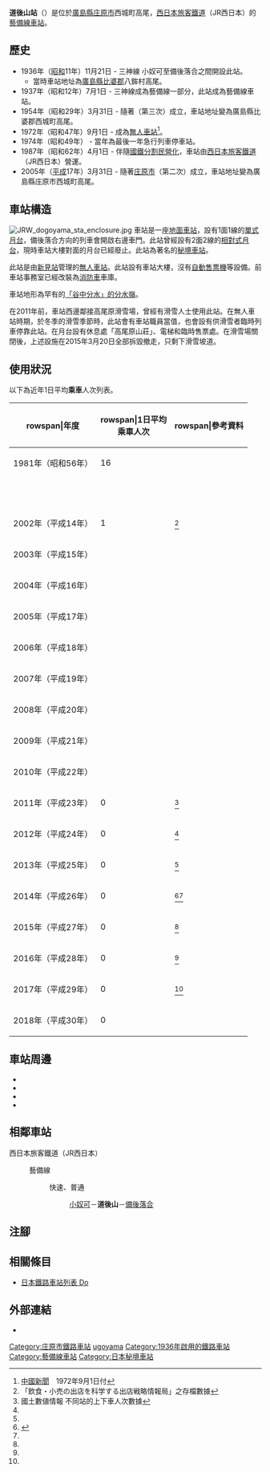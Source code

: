 {{NoteTA
|T=zh-hans:道後山站;zh-hk:道後山站;zh-tw:道後山車站;
|1=zh-hans:道後山站;zh-hk:道後山站;zh-tw:道後山車站;
|2=zh-hans:庄原;zh-hk:庄原;zh-tw:庄原;
}}
{{Infobox station
|公司色 = #0072bc
|站名 = 道後山
|圖片 = JRW dogoyama sta.jpg
|圖片說明 = 車站大樓（2008年11月26日）
|日文原名 = 道後山
|平假名 = どうごやま
|羅馬拼音 = Dōgoyama
|副站名 = 
|電報略號 = トコ
|所在地 = {{JPN}}[[廣島縣|廣島縣]][[庄原市|庄原市]]西城町高尾
|座標 = {{coord|35|0|39.22|N|133|10|41.77|E|type:railwaystation_region:JP-24|display=inline,title}}
|車站構造 = [[地面車站|地面車站]]
|月台配置 = 1面1線
|啟用年月日 = 1936年（[[昭和|昭和]]11年）11月21日
|廢站年月日 = 
|乘客人數 = 0
|上下車人次 = 
|統計年度 = 2018
|轉車 = 
|全寬備註 = [[無人車站|無人車站]]
|adjacent = {{Adjacent stations|system=西日本旅客鐵道|line=HP|left=小奴可|right=備後落合|note-left=4.2km|note-mid=距離[[備中神代站|備中神代]]37.8km|note-right=6.8km}}
}}
'''道後山站'''（{{jpn|j=道後山駅|hg=どうごやまえき|rm=Dōgoyama eki|f=y}}）是位於[[廣島縣|廣島縣]][[庄原市|庄原市]]西城町高尾，[[西日本旅客鐵道|西日本旅客鐵道]]（JR西日本）的[[藝備線|藝備線]][[鐵路車站|車站]]。

== 歷史 ==
* 1936年（[[昭和|昭和]]11年）11月21日 - 三神線 小奴可至備後落合之間開設此站。
** 當時車站地址為[[廣島縣|廣島縣]][[比婆郡|比婆郡]]八鉾村高尾。
* 1937年（昭和12年）7月1日 - 三神線成為藝備線一部分，此站成為藝備線車站。
* 1954年（昭和29年）3月31日 - 隨著{{Translink|ja|西城町}}（第三次）成立，車站地址變為廣島縣比婆郡西城町高尾。
* 1972年（昭和47年）9月1日 - 成為[[無人車站|無人車站]]<ref>[[中國新聞_(日本)|中國新聞]]　1972年9月1日付</ref>。
* 1974年（昭和49年） - 當年為最後一年急行列車停車站。
* 1987年（昭和62年）4月1日 - 伴隨[[國鐵分割民營化|國鐵分割民營化]]，車站由[[西日本旅客鐵道|西日本旅客鐵道]]（JR西日本）營運。
* 2005年（[[平成|平成]]17年）3月31日 - 隨著[[庄原市|庄原市]]（第二次）成立，車站地址變為廣島縣庄原市西城町高尾。

== 車站構造 ==
[[File:JRW_dogoyama_sta_enclosure.jpg|thumb]]
車站是一座[[地面車站|地面車站]]，設有1面1線的[[單式月台|單式月台]]，備後落合方向的列車會開啟右邊車門。此站曾經設有2面2線的[[相對式月台|相對式月台]]，現時車站大樓對面的月台已經廢止。此站為著名的[[秘境車站|秘境車站]]。

此站是由[[新見站|新見站]]管理的[[無人車站|無人車站]]。此站設有車站大樓，沒有[[自動售票機|自動售票機]]等設備。前車站事務室已經改裝為[[消防車|消防車]]車庫。

車站地形為罕有的[[河川襲奪|「谷中分水」的分水嶺]]。

在2011年前，車站西邊鄰接高尾原滑雪場，曾經有滑雪人士使用此站。在無人車站時期，於冬季的滑雪季節時，此站會有車站職員當值，也會設有供滑雪者臨時列車停靠此站。在月台設有休息處「高尾原山莊」、電梯和臨時售票處。在滑雪場關閉後，上述設施在2015年3月20日全部拆毀撤走，只剩下滑雪坡道。

== 使用狀況 ==
以下為近年1日平均'''乘車'''人次列表。
{| class="wikitable" style="text-align:right;"
|-
!rowspan|年度
!rowspan|1日平均<br />乘車人次
!rowspan|參考資料
|-
|1981年（昭和56年）
|16
|
|-
| <br>
| 
| 
|-
|2002年（平成14年）
|1
|<ref>「飲食・小売の出店を科学する出店戦略情報局」之存檔數據</ref>
|-
|2003年（平成15年）
|
|
|-
|2004年（平成16年）
|
|
|-
|2005年（平成17年）
|
|
|-
|2006年（平成18年）
|
|
|-
|2007年（平成19年）
|
|
|-
|2008年（平成20年）
|
|
|-
|2009年（平成21年）
|
|
|-
|2010年（平成22年）
|
|
|-
|2011年（平成23年）
|0
|<ref name="joukou-data">國土數値情報 不同站的上下車人次數據</ref>
|-
|2012年（平成24年）
|0
|<ref name="joukou-data"/>
|-
|2013年（平成25年）
|0
|<ref name="joukou-data"/>
|-
|2014年（平成26年）
|0
|<ref>{{Cite web|title=第2期庄原市生活交通ネットワーク再編計画|url=http://www.city.shobara.hiroshima.jp/main/2017/02/seikatsukotsusaihenkeikaku.pdf|format=PDF|date=2016年3月|publisher=庄原市|accessdate=2017-09-06|language=ja}}</ref><ref name="joukou-data"/>
|-
|2015年（平成27年）
|0
|<ref name="joukou-data"/>
|-
|2016年（平成28年）
|0
|<ref name="joukou-data"/>
|-
|2017年（平成29年）
|0
|<ref name="joukou-data"/>
|-
|2018年（平成30年）
|0
|
|}

== 車站周邊 ==
* {{Translink|ja|広島県道235号道後山停車場線|廣島縣道235號道後山停車場線}}
* {{Translink|ja|広島県道444号油木小奴可線|廣島縣道444號油木小奴可線}}
* {{Translink|ja|広島県道446号植木三坂線|廣島縣道446號植木三坂線}}
* {{Translink|ja|国道314号|國道314號}}

== 相鄰車站 ==
; 西日本旅客鐵道（JR西日本）
: {{JR西路線記号|H|P}} 藝備線
:: {{color|#f60|■}}快速、{{color|#999|■}}普通
::: [[小奴可站|小奴可]]－'''道後山'''－[[備後落合站|備後落合]]

== 注腳 ==
{{Reflist}}

== 相關條目 ==
* [[日本鐵路車站列表_Do|日本鐵路車站列表 Do]]

== 外部連結 ==
* {{外部連結/JR西日本車站|0650509|道後山}}{{ja icon}}

{{藝備線}}

{{DEFAULTSORT:Dogoyama}}
[[Category:庄原市鐵路車站|Category:庄原市鐵路車站]]
[[Category:日本鐵路車站_Do|ugoyama]]
[[Category:1936年啟用的鐵路車站|Category:1936年啟用的鐵路車站]]
[[Category:藝備線車站|Category:藝備線車站]]

[[Category:日本秘境車站|Category:日本秘境車站]]